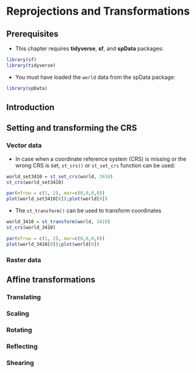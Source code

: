 # Reprojections and Transformations {#coord}

<!-- - crs - a heart of spatial data -->
<!-- - short history  -->
<!-- - types of crs (geographic vs cartesian; local vs regional vs global) -->
<!-- - objectives - 1/ to combine different datasets, 2/ area calculations, 3/ distance mesasurement, 4/ navigation, 5/ spatial data representations -->
<!-- - proj -->
<!-- - proj4 + epsg -->
<!-- - the most popular epsg -->

## Prerequisites {-}

- This chapter requires **tidyverse**, **sf**, and **spData** packages:

```r
library(sf)
library(tidyverse)
```

- You must have loaded the `world` data from the spData package:

```r
library(spData)
```

## Introduction

<!--in most of the cases reproject vector, not raster-->

## Setting and transforming the CRS

### Vector data

<!-- CRS assign -->

- In case when a coordinate reference system (CRS) is missing or the wrong CRS is set, `st_crs()` or `st_set_crs` function can be used:

```r
world_set3410 = st_set_crs(world, 3410)
st_crs(world_set3410)
```


```r
par(mfrow = c(1, 2), mar=c(0,0,0,0))
plot(world_set3410[0]);plot(world[0])
```

<!-- Reprojection -->

- The `st_transform()` can be used to transform coordinates

```r
world_3410 = st_transform(world, 3410)
st_crs(world_3410)
```

```r
par(mfrow = c(1, 2), mar=c(0,0,0,0))
plot(world_3410[0]);plot(world[0])
```

<!--
- st_as_sf(x, coords = c("x","y"))
- st_crs(x)
- st_transform(x, crs)
- ==
- !st_is_longlat(x)
- st_set_crs(x, crs)
- st_proj_info
- st_bbox
-->

### Raster data

<!--
- projectRaster
-->

## Affine transformations

### Translating

### Scaling

### Rotating

### Reflecting

### Shearing
